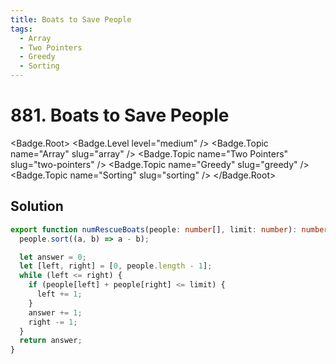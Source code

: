 ```yaml
---
title: Boats to Save People
tags:
  - Array
  - Two Pointers
  - Greedy
  - Sorting
---
```


# 881. Boats to Save People

<Badge.Root>
  <Badge.Level level="medium" />
  <Badge.Topic name="Array" slug="array" />
  <Badge.Topic name="Two Pointers" slug="two-pointers" />
  <Badge.Topic name="Greedy" slug="greedy" />
  <Badge.Topic name="Sorting" slug="sorting" />
</Badge.Root>

## Solution

```typescript filename="solution.ts" copy
export function numRescueBoats(people: number[], limit: number): number {
  people.sort((a, b) => a - b);

  let answer = 0;
  let [left, right] = [0, people.length - 1];
  while (left <= right) {
    if (people[left] + people[right] <= limit) {
      left += 1;
    }
    answer += 1;
    right -= 1;
  }
  return answer;
}
```

<ProblemLink
  codingSite="leetcode"
  href="https://leetcode.com/problems/boats-to-save-people"
  title="Boats to Save People"
/>

